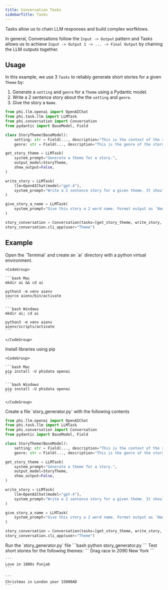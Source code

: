 ```yaml
---
title: Conversation Tasks
sidebarTitle: Tasks
---
```


Tasks allow us to chain LLM responses and build complex worfklows.

In general, Conversations follow the `Input -> Output` pattern and Tasks allows us to achieve `Input -> Output 1 -> ... -> Final Output` by chaining the LLM outputs together.

## Usage

In this example, we use 3 `Tasks` to reliably generate short stories for a given `Theme` by:

1. Generate a `setting` and `genre` for a `Theme` using a Pydantic model.
2. Write a 2 sentence story about the the `setting` and `genre`.
3. Give the story a `Name`.

```python story_generator.py
from phi.llm.openai import OpenAIChat
from phi.task.llm import LLMTask
from phi.conversation import Conversation
from pydantic import BaseModel, Field

class StoryTheme(BaseModel):
    setting: str = Field(..., description="This is the context of the story. If not available, provide a random setting.",)
    genre: str = Field(..., description="This is the genre of the story. If not provided, select horror.")

get_story_theme = LLMTask(
    system_prompt="Generate a theme for a story.",
    output_model=StoryTheme,
    show_output=False,
)

write_story = LLMTask(
    llm=OpenAIChat(model="gpt-4"),
    system_prompt="Write a 2 sentence story for a given theme. It should be less than 30 words.",
)

give_story_a_name = LLMTask(
    system_prompt="Give this story a 2 word name. Format output as `Name: {name}`. Don't surround with quotes.",
)

story_conversation = Conversation(tasks=[get_story_theme, write_story, give_story_a_name])
story_conversation.cli_app(user="Theme")
```

## Example

<Steps>
  <Step title="Create a virtual environment">
    Open the `Terminal` and create an `ai` directory with a python virtual environment.

    <CodeGroup>

    ```bash Mac
    mkdir ai && cd ai

    python3 -m venv aienv
    source aienv/bin/activate
    ```

    ```bash Windows
    mkdir ai; cd ai

    python3 -m venv aienv
    aienv/scripts/activate
    ```

    </CodeGroup>

  </Step>
  <Step title="Install libraries">
    Install libraries using pip

    <CodeGroup>

    ```bash Mac
    pip install -U phidata openai
    ```

    ```bash Windows
    pip install -U phidata openai
    ```

    </CodeGroup>

  </Step>
  <Step title="Create a conversation with tasks">
    Create a file `story_generator.py` with the following contents

```python story_generator.py
from phi.llm.openai import OpenAIChat
from phi.task.llm import LLMTask
from phi.conversation import Conversation
from pydantic import BaseModel, Field

class StoryTheme(BaseModel):
    setting: str = Field(..., description="This is the context of the story. If not available, provide a random setting.",)
    genre: str = Field(..., description="This is the genre of the story. If not provided, select horror.")

get_story_theme = LLMTask(
    system_prompt="Generate a theme for a story.",
    output_model=StoryTheme,
    show_output=False,
)

write_story = LLMTask(
    llm=OpenAIChat(model="gpt-4"),
    system_prompt="Write a 2 sentence story for a given theme. It should be less than 30 words.",
)

give_story_a_name = LLMTask(
    system_prompt="Give this story a 2 word name. Format output as `Name: {name}`. Don't surround with quotes.",
)

story_conversation = Conversation(tasks=[get_story_theme, write_story, give_story_a_name])
story_conversation.cli_app(user="Theme")
```

  </Step>
  <Step title="Run the conversation">
    Run the `story_generator.py` file
```bash
python story_generator.py
```
  </Step>
  <Step title="Generate short stories">
    Test short stories for the following themes:
    ```
    Drag race in 2090 New York
    ```

    ```
    Love in 1800s Punjab
    ```

    ```
    Christmas in London year 15000AD
    ```

  </Step>
</Steps>

<Snippet file="message-us-discord.mdx" />
